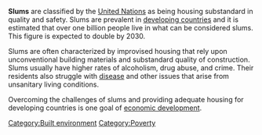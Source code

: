 '''Slums''' are classified by the [[United Nations]] as being housing substandard in quality and safety. Slums are prevalent in [[developing countries]] and it is estimated that over one billion people live in what can be considered slums. This figure is expected to double by 2030. 

Slums are often characterized by improvised housing that rely upon unconventional building materials and substandard quality of construction. Slums usually have higher rates of alcoholism, drug abuse, and crime. Their residents also struggle with [[disease]] and other issues that arise from unsanitary living conditions. 

Overcoming the challenges of slums and providing adequate housing for developing countries is one goal of [[economic development]].

{{stub}}

[[Category:Built environment]]
[[Category:Poverty]]
